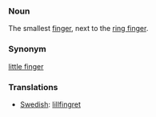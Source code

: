 ===Noun===

The smallest [[finger]], next to the [[ring finger]].

===Synonym===
[[little finger]]

===Translations===
*[[Swedish]]: [[lillfingret]]